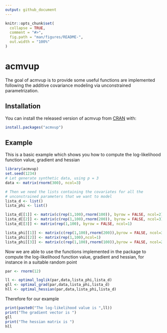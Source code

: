 ```yaml
---
output: github_document
---
```


<!-- README.md is generated from README.Rmd. Please edit that file -->

```r
knitr::opts_chunk$set(
  collapse = TRUE,
  comment = "#>",
  fig.path = "man/figures/README-",
  out.width = "100%"
)
```
# acmvup

<!-- badges: start -->
<!-- badges: end -->

The goal of acmvup is to provide some useful functions are implemented following the additive covariance modeling via unconstrained parametrization. 

## Installation

You can install the released version of acmvup from [CRAN](https://CRAN.R-project.org) with:

``` r
install.packages("acmvup")
```

## Example

This is a basic example which shows you how to compute the log-likelihood function value, gradient and hessian

```r
library(acmvup)
set.seed(1234)
# Let generate synthetic data, using p = 3
data <- matrix(rnorm(300), ncol=3)

# Then we need the lists containing the covariates for all the
# unconstrained parameters that we want to model
lista_d <- list()
lista_phi <- list()

lista_d[[1]] <- matrix(c(rep(1,100),rnorm(100)), byrow = FALSE, ncol=2)
lista_d[[2]] <- matrix(c(rep(1,100),rnorm(200)), byrow = FALSE, ncol=3)
lista_d[[3]] <- matrix(rep(1,100), byrow = FALSE, ncol=1)

lista_phi[[1]] <- matrix(c(rep(1,100),rnorm(200)),byrow = FALSE, ncol=3)
lista_phi[[2]] <- matrix(rep(1,100),ncol=1)
lista_phi[[3]] <- matrix(c(rep(1,100),rnorm(100)),byrow = FALSE, ncol=2)

```

Now we are able to use the functions implemented in the package to compute the log-likelihood function value, gradient and hessian, for instance in a suitable random point
```r
par <- rnorm(12)

ll <- optimal_loglik(par,data,lista_phi,lista_d)
gll <- optimal_grad(par,data,lista_phi,lista_d)
hll <- optimal_hessian(par,data,lista_phi,lista_d)
```
Therefore for our example

```r
print(paste0("The log-likelihood value is ",ll))
print("The gradient vector is ")
gll
print("The hessian matrix is ")
hll
```

